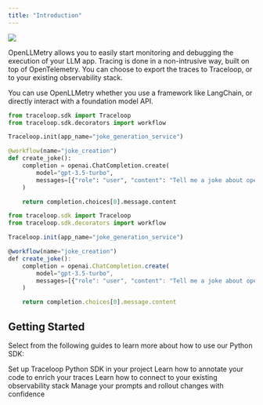 ```yaml
---
title: "Introduction"
---
```


<Frame>
  <img src="/img/trace.png" />
</Frame>

OpenLLMetry allows you to easily start monitoring and debugging the execution of your LLM app.
Tracing is done in a non-intrusive way, built on top of OpenTelemetry.
You can choose to export the traces to Traceloop, or to your existing observability stack.

<Tip>
  You can use OpenLLMetry whether you use a framework like LangChain, or
  directly interact with a foundation model API.
</Tip>

<CodeGroup>

```python Python
from traceloop.sdk import Traceloop
from traceloop.sdk.decorators import workflow

Traceloop.init(app_name="joke_generation_service")

@workflow(name="joke_creation")
def create_joke():
    completion = openai.ChatCompletion.create(
        model="gpt-3.5-turbo",
        messages=[{"role": "user", "content": "Tell me a joke about opentelemetry"}],
    )

    return completion.choices[0].message.content
```

```js Javascript
from traceloop.sdk import Traceloop
from traceloop.sdk.decorators import workflow

Traceloop.init(app_name="joke_generation_service")

@workflow(name="joke_creation")
def create_joke():
    completion = openai.ChatCompletion.create(
        model="gpt-3.5-turbo",
        messages=[{"role": "user", "content": "Tell me a joke about opentelemetry"}],
    )

    return completion.choices[0].message.content
```

</CodeGroup>

## Getting Started

Select from the following guides to learn more about how to use our Python SDK:

<CardGroup>
  <Card
    title="Getting Started"
    icon="bars-staggered"
    href="/openllmetry/getting-started"
  >
    Set up Traceloop Python SDK in your project
  </Card>
  <Card title="Decorators" icon="code" href="/openllmetry/decorators">
    Learn how to annotate your code to enrich your traces
  </Card>
  <Card title="Exporting" icon="share" href="/openllmetry/exporting">
    Learn how to connect to your existing observability stack
  </Card>
  <Card
    title="Prompt Management"
    icon="gear-complex-code"
    href="/openllmetry/prompts"
  >
    Manage your prompts and rollout changes with confidence
  </Card>
</CardGroup>
